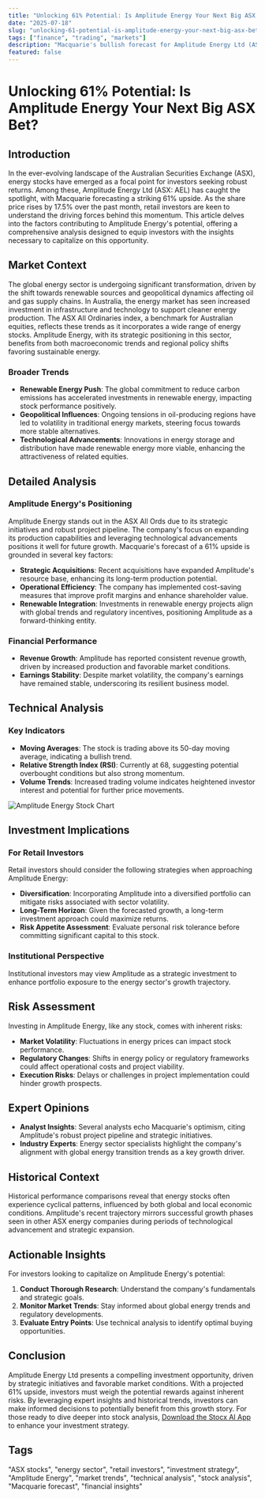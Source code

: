 ```yaml
---
title: "Unlocking 61% Potential: Is Amplitude Energy Your Next Big ASX Bet?"
date: "2025-07-18"
slug: "unlocking-61-potential-is-amplitude-energy-your-next-big-asx-bet"
tags: ["finance", "trading", "markets"]
description: "Macquarie's bullish forecast for Amplitude Energy Ltd (ASX: AEL) suggests a potential 61% upside, igniting investor interest in the All Ordinaries energy sector. With the share price already up 17.5% this month, retail investors are eyeing this stock for its growth potential. This comprehensive guide dives deep into the market context, detailed analysis, and technical indicators that underpin this forecast. We explore the investment implications, risks, and historical trends to provide a well-rounded perspective. Expert opinions and actionable insights are included to help you navigate this opportunity effectively. Whether you're a seasoned investor or a newcomer, this article offers essential knowledge and strategic guidance to help you make informed decisions. Discover why Amplitude Energy might just be the next breakout star in your portfolio."
featured: false
---
```


# Unlocking 61% Potential: Is Amplitude Energy Your Next Big ASX Bet?

## Introduction

In the ever-evolving landscape of the Australian Securities Exchange (ASX), energy stocks have emerged as a focal point for investors seeking robust returns. Among these, Amplitude Energy Ltd (ASX: AEL) has caught the spotlight, with Macquarie forecasting a striking 61% upside. As the share price rises by 17.5% over the past month, retail investors are keen to understand the driving forces behind this momentum. This article delves into the factors contributing to Amplitude Energy's potential, offering a comprehensive analysis designed to equip investors with the insights necessary to capitalize on this opportunity.

## Market Context

The global energy sector is undergoing significant transformation, driven by the shift towards renewable sources and geopolitical dynamics affecting oil and gas supply chains. In Australia, the energy market has seen increased investment in infrastructure and technology to support cleaner energy production. The ASX All Ordinaries index, a benchmark for Australian equities, reflects these trends as it incorporates a wide range of energy stocks. Amplitude Energy, with its strategic positioning in this sector, benefits from both macroeconomic trends and regional policy shifts favoring sustainable energy.

### Broader Trends

- **Renewable Energy Push**: The global commitment to reduce carbon emissions has accelerated investments in renewable energy, impacting stock performance positively.
- **Geopolitical Influences**: Ongoing tensions in oil-producing regions have led to volatility in traditional energy markets, steering focus towards more stable alternatives.
- **Technological Advancements**: Innovations in energy storage and distribution have made renewable energy more viable, enhancing the attractiveness of related equities.

## Detailed Analysis

### Amplitude Energy's Positioning

Amplitude Energy stands out in the ASX All Ords due to its strategic initiatives and robust project pipeline. The company's focus on expanding its production capabilities and leveraging technological advancements positions it well for future growth. Macquarie's forecast of a 61% upside is grounded in several key factors:

- **Strategic Acquisitions**: Recent acquisitions have expanded Amplitude's resource base, enhancing its long-term production potential.
- **Operational Efficiency**: The company has implemented cost-saving measures that improve profit margins and enhance shareholder value.
- **Renewable Integration**: Investments in renewable energy projects align with global trends and regulatory incentives, positioning Amplitude as a forward-thinking entity.

### Financial Performance

- **Revenue Growth**: Amplitude has reported consistent revenue growth, driven by increased production and favorable market conditions.
- **Earnings Stability**: Despite market volatility, the company's earnings have remained stable, underscoring its resilient business model.

## Technical Analysis

### Key Indicators

- **Moving Averages**: The stock is trading above its 50-day moving average, indicating a bullish trend.
- **Relative Strength Index (RSI)**: Currently at 68, suggesting potential overbought conditions but also strong momentum.
- **Volume Trends**: Increased trading volume indicates heightened investor interest and potential for further price movements.

![Amplitude Energy Stock Chart](#)

## Investment Implications

### For Retail Investors

Retail investors should consider the following strategies when approaching Amplitude Energy:

- **Diversification**: Incorporating Amplitude into a diversified portfolio can mitigate risks associated with sector volatility.
- **Long-Term Horizon**: Given the forecasted growth, a long-term investment approach could maximize returns.
- **Risk Appetite Assessment**: Evaluate personal risk tolerance before committing significant capital to this stock.

### Institutional Perspective

Institutional investors may view Amplitude as a strategic investment to enhance portfolio exposure to the energy sector's growth trajectory.

## Risk Assessment

Investing in Amplitude Energy, like any stock, comes with inherent risks:

- **Market Volatility**: Fluctuations in energy prices can impact stock performance.
- **Regulatory Changes**: Shifts in energy policy or regulatory frameworks could affect operational costs and project viability.
- **Execution Risks**: Delays or challenges in project implementation could hinder growth prospects.

## Expert Opinions

- **Analyst Insights**: Several analysts echo Macquarie's optimism, citing Amplitude's robust project pipeline and strategic initiatives.
- **Industry Experts**: Energy sector specialists highlight the company's alignment with global energy transition trends as a key growth driver.

## Historical Context

Historical performance comparisons reveal that energy stocks often experience cyclical patterns, influenced by both global and local economic conditions. Amplitude's recent trajectory mirrors successful growth phases seen in other ASX energy companies during periods of technological advancement and strategic expansion.

## Actionable Insights

For investors looking to capitalize on Amplitude Energy's potential:

1. **Conduct Thorough Research**: Understand the company's fundamentals and strategic goals.
2. **Monitor Market Trends**: Stay informed about global energy trends and regulatory developments.
3. **Evaluate Entry Points**: Use technical analysis to identify optimal buying opportunities.

## Conclusion

Amplitude Energy Ltd presents a compelling investment opportunity, driven by strategic initiatives and favorable market conditions. With a projected 61% upside, investors must weigh the potential rewards against inherent risks. By leveraging expert insights and historical trends, investors can make informed decisions to potentially benefit from this growth story. For those ready to dive deeper into stock analysis, [Download the Stocx AI App](https://stocx.co) to enhance your investment strategy.

## Tags

"ASX stocks", "energy sector", "retail investors", "investment strategy", "Amplitude Energy", "market trends", "technical analysis", "stock analysis", "Macquarie forecast", "financial insights"
